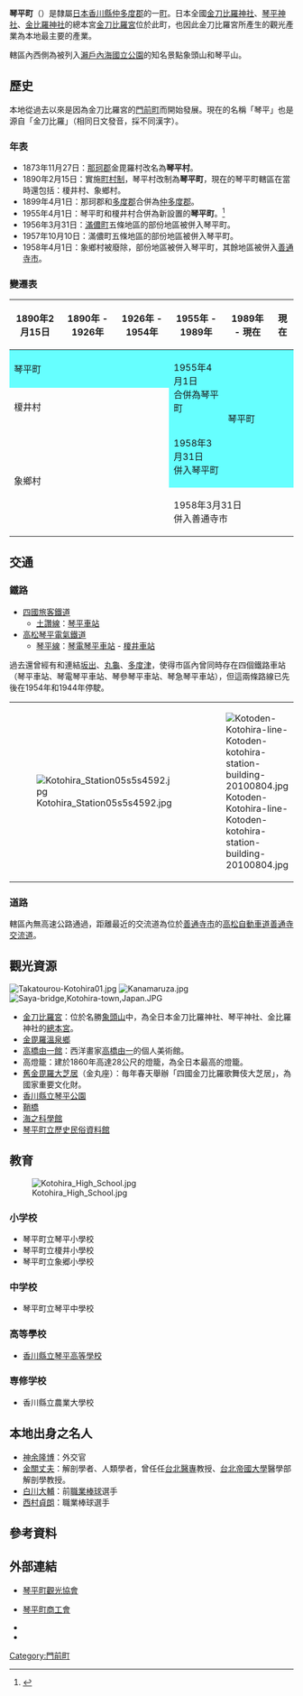 {{日本町村
| 自治體名=琴平
| 町村=町
| 町村章 = [[File:Emblem_of_Kotohira,_Kagawa.svg|75px]]
| 町村章說明 = 町章

| 町村旗 = [[File:Flag_of_Kotohira,_Kagawa.svg|100px]]
| 旗說明 = 町旗
| 圖像 = [[File:Kotohira-gu04n4500.jpg|240px]]
| 圖像說明=[[金刀比羅宮|金刀比羅宮]]（金毘羅宮）本宮
| 日文原名=琴平町
| 平假名=ことひらちょう
| 羅馬字拼音=Kotohira-chō
| 都道府縣=香川縣
| 支廳=
| 郡=仲多度郡
| 編號=37403-2
| 面積=8.47
| 邊界未定=
| 人口=8,931
| 人口密度=1054
| 統計時間=2017年6月1日
| 自治體=[[善通寺市|善通寺市]]、[[三豐市|三豐市]]、仲多度郡[[滿濃町|滿濃町]]
| 樹=[[烏心石|烏心石]]
| 花=[[櫻花|櫻花]]、[[美女櫻|美女櫻]]
| 鳥=
| 其他象徵物=
| 其他象徵=
| 首長=片岡英樹
| 卸任日期=2022年5月31日
| 議員數=10
| 郵遞區號=766-8502
| 所在地=仲多度郡琴平町榎井817番地10<br>[[File:KotohiraCho_Yakuba.jpg|210px]]
| 電話號碼=877-75-6700
| 外部連結=http://www.town.kotohira.kagawa.jp/
| 經度=
| 緯度=
| 地圖=[[File:Kotohira_in_Kagawa_Prefecture_Ja.svg|250px]]
| 註記=人口：[http://www.pref.kagawa.lg.jp/content/dir8/dir8_6/dir8_6_2/population201706.shtml 香川縣官方網頁]
}}
'''琴平町'''（{{jpn|j=琴平町|hg=ことひらちょう|rm=Kotohira chō|f=y}}）是隸屬[[日本|日本]][[香川縣|香川縣]][[仲多度郡|仲多度郡]]的一[[町|町]]。日本全國[[金刀比羅神社|金刀比羅神社]]、[[琴平神社|琴平神社]]、[[金比羅神社|金比羅神社]]的總本宮[[金刀比羅宮|金刀比羅宮]]位於此町，也因此金刀比羅宮所產生的觀光產業為本地最主要的產業。

轄區內西側為被列入[[瀨戶內海國立公園|瀨戶內海國立公園]]的知名景點象頭山和琴平山。

==歷史==
本地從過去以來是因為金刀比羅宮的[[門前町|門前町]]而開始發展。現在的名稱「琴平」也是源自「金刀比羅」（相同日文發音，採不同漢字）。

===年表===
* 1873年11月27日：[[那珂郡_(香川縣)|那珂郡]]金毘羅村改名為'''琴平村'''。
* 1890年2月15日：實施[[町村制|町村制]]，琴平村改制為'''琴平町'''，現在的琴平町轄區在當時還包括：榎井村、象鄉村。
* 1899年4月1日：那珂郡和[[多度郡|多度郡]]合併為[[仲多度郡|仲多度郡]]。
* 1955年4月1日：琴平町和榎井村合併為新設置的'''琴平町'''。<ref>{{cite web| title=町のデータ| url=http://www.town.kotohira.kagawa.jp/gaiyo/1.html| publisher=琴平町公所| accessdate=2012-11-04| language=ja| deadurl=yes| archiveurl=https://web.archive.org/web/20020719034741/http://www.town.kotohira.kagawa.jp/gaiyo/1.html| archivedate=2002-07-19}}</ref>
* 1956年3月31日：[[滿儂町|滿儂町]]五條地區的部份地區被併入琴平町。
* 1957年10月10日：滿儂町五條地區的部份地區被併入琴平町。
* 1958年4月1日：象鄉村被廢除，部份地區被併入琴平町，其餘地區被併入[[善通寺市|善通寺市]]。

===變遷表===
{| class="wikitable" style="font-size:small"
! 1890年2月15日
! 1890年 - 1926年
! 1926年 - 1954年
! 1955年 - 1989年
! 1989年 - 現在
! 現在
|-
| colspan=3 style="background-color:#6ff;" | 琴平町
| rowspan=2 style="background-color:#6ff;" | 1955年4月1日<br>合併為琴平町
| rowspan=3 colspan=2 style="background-color:#6ff;" | 琴平町
|-
| colspan=3 | 榎井村
|-
| rowspan=2 colspan=3 | 象鄉村
| style="background-color:#6ff;" | 1958年3月31日<br>併入琴平町
|-
| colspan=3 | 1958年3月31日<br>併入善通寺市
|}

==交通==
===鐵路===
* [[四國旅客鐵道|四國旅客鐵道]]
** [[土讚線|土讚線]]：[[琴平車站|琴平車站]]
* [[高松琴平電氣鐵道|高松琴平電氣鐵道]]
** [[琴平線|琴平線]]：[[琴電琴平車站|琴電琴平車站]] - [[榎井車站|榎井車站]]

過去還曾經有{{tsl|ja|琴平参宮電鉄|琴平参宮電鐵}}和{{tsl|ja|琴平急行電鉄線|琴平急行電鐵線}}連結[[坂出市|坂出]]、[[丸龜市|丸龜]]、[[多度津町|多度津]]，使得市區內曾同時存在四個鐵路車站（琴平車站、琴電琴平車站、琴參琴平車站、琴急琴平車站），但這兩條路線已先後在1954年和1944年停駛。

{| border=0
|-
| [[File:Kotohira_Station05s5s4592.jpg|thumb]] || [[File:Kotoden-Kotohira-line-Kotoden-kotohira-station-building-20100804.jpg|thumb]]
|}

=== 道路 ===
轄區內無高速公路通過，距離最近的交流道為位於[[善通寺市|善通寺市]]的[[高松自動車道|高松自動車道]][[善通寺交流道|善通寺交流道]]。

==觀光資源==
[[File:Takatourou-Kotohira01.jpg|thumb]]
[[File:Kanamaruza.jpg|thumb]]
[[File:Saya-bridge,Kotohira-town,Japan.JPG|thumb]]
* [[金刀比羅宮|金刀比羅宮]]：位於名勝[[象頭山|象頭山]]中，為全日本金刀比羅神社、琴平神社、金比羅神社的[[總本宮|總本宮]]。
* [[金毘羅溫泉鄉|金毘羅溫泉鄉]]
* [[高橋由一館|高橋由一館]]：西洋畫家[[高橋由一|高橋由一]]的個人美術館。
* 高燈籠：建於1860年高達28公尺的燈籠，為全日本最高的燈籠。
* [[舊金毘羅大芝居|舊金毘羅大芝居]]（金丸座）：毎年春天舉辦「四國金刀比羅歌舞伎大芝居」，為國家重要文化財。
* [[香川縣立琴平公園|香川縣立琴平公園]]
* [[鞘橋|鞘橋]]
* [[海之科學館|海之科學館]]
* [[琴平町立歷史民俗資料館|琴平町立歷史民俗資料館]]

==教育==
[[File:Kotohira_High_School.jpg|thumb]]
===小学校===
*琴平町立琴平小學校
*琴平町立榎井小學校
*琴平町立象郷小學校
===中学校===
*琴平町立琴平中學校
===高等學校===
* [[香川縣立琴平高等學校|香川縣立琴平高等學校]]
===専修学校===
*香川縣立農業大學校

==本地出身之名人==
* [[神余隆博|神余隆博]]：外交官
* [[金關丈夫|金關丈夫]]：解剖學者、人類學者，曾任任[[台灣總督府醫學校|台北醫專]]教授、[[台北帝國大學|台北帝國大學]]醫學部解剖學教授。
* [[白川大輔|白川大輔]]：前[[職業棒球|職業棒球]]選手
* [[西村貞朗|西村貞朗]]：職業棒球選手

==參考資料==
{{reflist}}

==外部連結==
{{commons category|Kotohira, Kagawa}}
* {{Ja}} [http://www.kotohirakankou.jp 琴平町觀光協會] {{Wayback|url=http://www.kotohirakankou.jp/ |date=20210401074407 }} 
* {{Ja}} [https://web.archive.org/web/20090226144713/http://www.shokokai-kagawa.or.jp/kotohira/s/ 琴平町商工會]
* {{Wikivoyage-inline|en:Kotohira|琴平町{{en icon}}}}
* {{Osmrelation|4051283}}

{{香川縣}}

{{Authority control}}
[[Category:門前町|Category:門前町]]